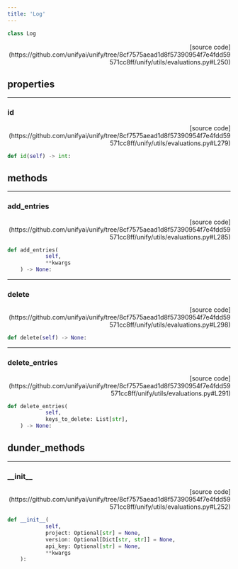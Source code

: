```yaml
---
title: 'Log'
---
```


```python
class Log
```

<p align="right">[source code](https://github.com/unifyai/unify/tree/8cf7575aead1d8f57390954f7e4fdd59571cc8ff/unify/utils/evaluations.py#L250)</p>



## properties

---

### id

<p align="right">[source code](https://github.com/unifyai/unify/tree/8cf7575aead1d8f57390954f7e4fdd59571cc8ff/unify/utils/evaluations.py#L279)</p>

```python
def id(self) -> int:
```



## methods

---

### add\_entries

<p align="right">[source code](https://github.com/unifyai/unify/tree/8cf7575aead1d8f57390954f7e4fdd59571cc8ff/unify/utils/evaluations.py#L285)</p>

```python
def add_entries(
            self,
            **kwargs
    ) -> None:
```



---

### delete

<p align="right">[source code](https://github.com/unifyai/unify/tree/8cf7575aead1d8f57390954f7e4fdd59571cc8ff/unify/utils/evaluations.py#L298)</p>

```python
def delete(self) -> None:
```



---

### delete\_entries

<p align="right">[source code](https://github.com/unifyai/unify/tree/8cf7575aead1d8f57390954f7e4fdd59571cc8ff/unify/utils/evaluations.py#L291)</p>

```python
def delete_entries(
            self,
            keys_to_delete: List[str],
    ) -> None:
```



## dunder_methods

---

### \_\_init\_\_

<p align="right">[source code](https://github.com/unifyai/unify/tree/8cf7575aead1d8f57390954f7e4fdd59571cc8ff/unify/utils/evaluations.py#L252)</p>

```python
def __init__(
            self,
            project: Optional[str] = None,
            version: Optional[Dict[str, str]] = None,
            api_key: Optional[str] = None,
            **kwargs
    ):
```

